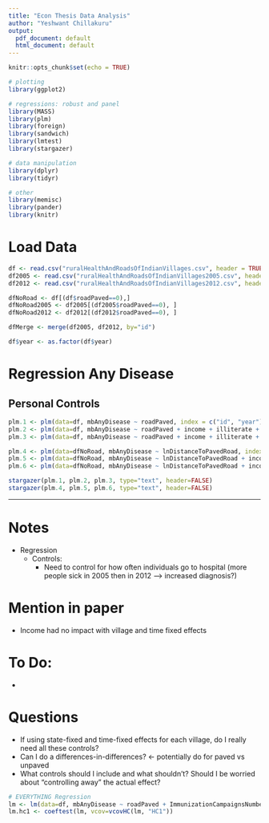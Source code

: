 ```yaml
---
title: "Econ Thesis Data Analysis"
author: "Yeshwant Chillakuru"
output:
  pdf_document: default
  html_document: default
---
```


```r
knitr::opts_chunk$set(echo = TRUE)

# plotting
library(ggplot2)

# regressions: robust and panel
library(MASS)
library(plm)
library(foreign)
library(sandwich)
library(lmtest)
library(stargazer)

# data manipulation
library(dplyr)
library(tidyr)

# other
library(memisc)
library(pander)
library(knitr)
```

# Load Data
```r
df <- read.csv("ruralHealthAndRoadsOfIndianVillages.csv", header = TRUE, row.names = 1)
df2005 <- read.csv("ruralHealthAndRoadsOfIndianVillages2005.csv", header = TRUE, row.names = 1)
df2012 <- read.csv("ruralHealthAndRoadsOfIndianVillages2012.csv", header = TRUE, row.names = 1)

dfNoRoad <- df[(df$roadPaved==0),]
dfNoRoad2005 <- df2005[(df2005$roadPaved==0), ]
dfNoRoad2012 <- df2012[(df2012$roadPaved==0), ]

dfMerge <- merge(df2005, df2012, by="id")

df$year <- as.factor(df$year)

```

# Regression Any Disease 
## Personal Controls
```r

plm.1 <- plm(data=df, mbAnyDisease ~ roadPaved, index = c("id", "year"), model="within")
plm.2 <- plm(data=df, mbAnyDisease ~ roadPaved + income + illiterate + smokeTobacco, index = c("id", "year"), model="within")
plm.3 <- plm(data=df, mbAnyDisease ~ roadPaved + income + illiterate + smokeTobacco + ownToilet + electricity + caste.Brahmin, index = c("id", "year"), model="within")

plm.4 <- plm(data=dfNoRoad, mbAnyDisease ~ lnDistanceToPavedRoad, index = c("id", "year"), model="within")
plm.5 <- plm(data=dfNoRoad, mbAnyDisease ~ lnDistanceToPavedRoad + income + illiterate + smokeTobacco, index = c("id", "year"), model="within")
plm.6 <- plm(data=dfNoRoad, mbAnyDisease ~ lnDistanceToPavedRoad + income + illiterate + smokeTobacco + ownToilet + electricity + caste.Brahmin, index = c("id", "year"), model="within")

stargazer(plm.1, plm.2, plm.3, type="text", header=FALSE)
stargazer(plm.4, plm.5, plm.6, type="text", header=FALSE)
```


--------------------------------------------------------------------------------------------------
# Notes
  * Regression
    * Controls:
        * Need to control for how often individuals go to hospital (more people sick in 2005 then in 2012 --> increased diagnosis?)
      
# Mention in paper
   * Income had no impact with village and time fixed effects

# To Do:
  * 
  
  
# Questions
  * If using state-fixed and time-fixed effects for each village, do I really need all these controls?
  * Can I do a differences-in-differences? <- potentially do for paved vs unpaved
  * What controls should I include and what shouldn't? Should I be worried about "controlling away" the actual effect?
    
 
 
 
 
```r
# EVERYTHING Regression
lm <- lm(data=df, mbAnyDisease ~ roadPaved + ImmunizationCampaignsNumber + mbTreatmentRecieved + mbCostOfTreatment + mbTravelExpenses + smokeTobacco + chewTobacco + drinkAlcohol + illiterate + attendedSchool + income + ownToilet + electricity + healthSubCenter + primaryHealthCenter + communityHealthCenter + govtMaternityCenter + pvtClinicTrainedDoc + pvtClinicUntrainedDoc + pvtHospital + pvtPharm + otherGovtMedFacility + distHealthSubCenter + distPrimaryHealthCenter + distCommunityHealthCenter + distDistrictHospital + distGovtMaternityCenter + distPvtClinicTrainedDoc + distPvtClinicUntrainedDoc + distPvtHospital + distPvtPharm + distOtherGovtMedFacility + caste.Brahmin + caste.OBC + caste.SC + caste.ST + drinkingWaterSource.Piped + drinkingWaterSource.TubeWell + drinkingWaterSource.HandPump + drinkingWaterSource.OpenWell + drinkingWaterSource.CoveredWell + drinkingWaterSource.River + drinkingWaterSource.Pond + drinkingWaterSource.Truck + drinkingWaterSource.RainWater + drinkingWaterSource.Bottled + drinkingWaterSource.Other + mbTreatmentWho1.NA + mbTreatmentWho1.PublicDoc + mbTreatmentWho1.PublicDocInPvt + mbTreatmentWho1.PvtDoc + mbTreatmentWho1.Pharm + mbTreatmentWhere1.NA + mbTreatmentWhere1.SameVillage + mbTreatmentWhere1.AnotherVillage + mbTreatmentWhere1.OtherTown + mbTreatmentWhere1.DistrictTown + mbTreatmentWho2.NA + mbTreatmentWho2.PublicDoc + mbTreatmentWho2.PublicDocInPvt + mbTreatmentWho2.PvtDoc + mbTreatmentWho2.Pharm + mbTreatmentWhere2.NA + mbTreatmentWhere2.SameVillage + mbTreatmentWhere2.AnotherVillage + mbTreatmentWhere2.OtherTown + mbTreatmentWhere2.DistrictTown)
lm.hc1 <- coeftest(lm, vcov=vcovHC(lm, "HC1"))
```









